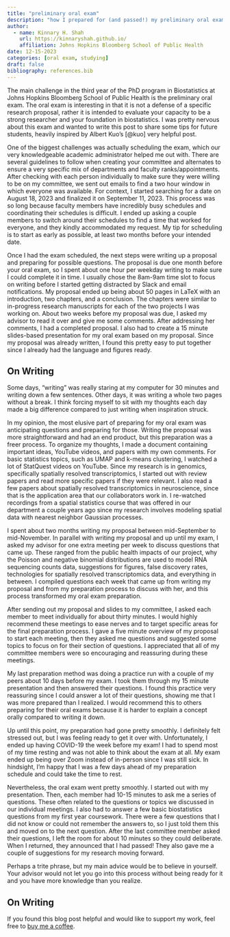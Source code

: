 ```yaml
---
title: "preliminary oral exam"
description: "how I prepared for (and passed!) my preliminary oral exam"
author:
  - name: Kinnary H. Shah
    url: https://kinnaryshah.github.io/
    affiliation: Johns Hopkins Bloomberg School of Public Health
date: 12-15-2023
categories: [oral exam, studying]  
draft: false 
bibliography: references.bib 
---
```


The main challenge in the third year of the PhD program in Biostatistics at Johns Hopkins Bloomberg School of Public Health is the preliminary oral exam. The oral exam is interesting in that it is not a defense of a specific research proposal, rather it is intended to evaluate your capacity to be a strong researcher and your foundation in biostatistics. I was pretty nervous about this exam and wanted to write this post to share some tips for future students, heavily inspired by Albert Kuo's [@kuo] very helpful post.

One of the biggest challenges was actually scheduling the exam, which our very knowledgeable academic administrator helped me out with. There are several guidelines to follow when creating your committee and alternates to ensure a very specific mix of departments and faculty ranks/appointments. After checking with each person individually to make sure they were willing to be on my committee, we sent out emails to find a two hour window in which everyone was available. For context, I started searching for a date on August 18, 2023 and finalized it on September 11, 2023. This process was so long because faculty members have incredibly busy schedules and coordinating their schedules is difficult. I ended up asking a couple members to switch around their schedules to find a time that worked for everyone, and they kindly accommodated my request. My tip for scheduling is to start as early as possible, at least two months before your intended date.

Once I had the exam scheduled, the next steps were writing up a proposal and preparing for possible questions. The proposal is due one month before your oral exam, so I spent about one hour per weekday writing to make sure I could complete it in time. I usually chose the 8am-9am time slot to focus on writing before I started getting distracted by Slack and email notifications. My proposal ended up being about 50 pages in LaTeX with an introduction, two chapters, and a conclusion. The chapters were similar to in-progress research manuscripts for each of the two projects I was working on. About two weeks before my proposal was due, I asked my advisor to read it over and give me some comments. After addressing her comments, I had a completed proposal. I also had to create a 15 minute slides-based presentation for my oral exam based on my proposal. Since my proposal was already written, I found this pretty easy to put together since I already had the language and figures ready.

::: {.callout-tip}
## On Writing

Some days, "writing" was really staring at my computer for 30 minutes and writing down a few sentences. Other days, it was writing a whole two pages without a break. I think forcing myself to sit with my thoughts each day made a big difference compared to just writing when inspiration struck.
:::

In my opinion, the most elusive part of preparing for my oral exam was anticipating questions and preparing for those. Writing the proposal was more straightforward and had an end product, but this preparation was a freer process. To organize my thoughts, I made a document containing important ideas, YouTube videos, and papers with my own comments. For basic statistics topics, such as UMAP and k-means clustering, I watched a lot of StatQuest videos on YouTube. Since my research is in genomics, specifically spatially resolved transcriptomics, I started out with review papers and read more specific papers if they were relevant. I also read a few papers about spatially resolved transcriptomics in neuroscience, since that is the application area that our collaborators work in. I re-watched recordings from a spatial statistics course that was offered in our department a couple years ago since my research involves modeling spatial data with nearest neighbor Gaussian processes.

I spent about two months writing my proposal between mid-September to mid-November. In parallel with writing my proposal and up until my exam, I asked my advisor for one extra meeting per week to discuss questions that came up. These ranged from the public health impacts of our project, why the Poisson and negative binomial distributions are used to model RNA sequencing counts data, suggestions for figures, false discovery rates, technologies for spatially resolved transcriptomics data, and everything in between. I compiled questions each week that came up from writing my proposal and from my preparation process to discuss with her, and this process transformed my oral exam preparation.

After sending out my proposal and slides to my committee, I asked each member to meet individually for about thirty minutes. I would highly recommend these meetings to ease nerves and to target specific areas for the final preparation process. I gave a five minute overview of my proposal to start each meeting, then they asked me questions and suggested some topics to focus on for their section of questions. I appreciated that all of my committee members were so encouraging and reassuring during these meetings.

My last preparation method was doing a practice run with a couple of my peers about 10 days before my exam. I took them through my 15 minute presentation and then answered their questions. I found this practice very reassuring since I could answer a lot of their questions, showing me that I was more prepared than I realized. I would recommend this to others preparing for their oral exams because it is harder to explain a concept orally compared to writing it down. 

Up until this point, my preparation had gone pretty smoothly. I definitely felt stressed out, but I was feeling ready to get it over with. Unfortunately, I ended up having COVID-19 the week before my exam! I had to spend most of my time resting and was not able to think about the exam at all. My exam ended up being over Zoom instead of in-person since I was still sick. In hindsight, I'm happy that I was a few days ahead of my preparation schedule and could take the time to rest.

Nevertheless, the oral exam went pretty smoothly. I started out with my presentation. Then, each member had 10-15 minutes to ask me a series of questions. These often related to the questions or topics we discussed in our individual meetings. I also had to answer a few basic biostatistics questions from my first year coursework. There were a few questions that I did not know or could not remember the answers to, so I just told them this and moved on to the next question. After the last committee member asked their questions, I left the room for about 10 minutes so they could deliberate. When I returned, they announced that I had passed! They also gave me a couple of suggestions for my research moving forward.

Perhaps a trite phrase, but my main advice would be to believe in yourself. Your advisor would not let you go into this process without being ready for it and you have more knowledge than you realize. 

::: {.callout-note}
## On Writing

If you found this blog post helpful and would like to support my work, feel free to [buy me a coffee](https://www.buymeacoffee.com/kinnaryshah).
:::
